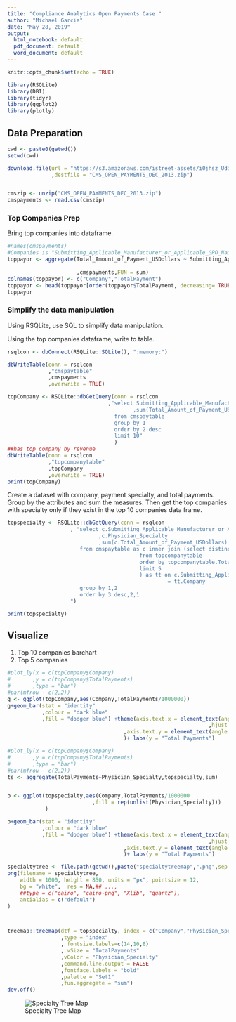 ```yaml
---
title: "Compliance Analytics Open Payments Case "
author: "Michael Garcia"
date: "May 28, 2019"
output:
  html_notebook: default
  pdf_document: default
  word_document: default
---
```


```r
knitr::opts_chunk$set(echo = TRUE)
```

```r
library(RSQLite)
library(DBI)
library(tidyr)
library(ggplot2)
library(plotly)
```

## Data Preparation

```r
cwd <- paste0(getwd())
setwd(cwd)

download.file(url = "https://s3.amazonaws.com/istreet-assets/i0jhsz_Udi_Zl2jxJ-c-pQ/CMS_OPEN_PAYMENTS_DEC_2013.zip"
              ,destfile = "CMS_OPEN_PAYMENTS_DEC_2013.zip")


cmszip <- unzip("CMS_OPEN_PAYMENTS_DEC_2013.zip")
cmspayments <- read.csv(cmszip)
```


### Top Companies Prep
Bring top companies into dataframe.

```r
#names(cmspayments)
#Companies is "Submitting_Applicable_Manufacturer_or_Applicable_GPO_Name"
toppayor <- aggregate(Total_Amount_of_Payment_USDollars ~ Submitting_Applicable_Manufacturer_or_Applicable_GPO_Name
                                                        
                      ,cmspayments,FUN = sum)
colnames(toppayor) <- c("Company","TotalPayment")
toppayor <- head(toppayor[order(toppayor$TotalPayment, decreasing= TRUE),], n = 10)
toppayor
```

### Simplify the data manipulation
Using RSQLite, use SQL to simplify data manipulation.

Using the top companies dataframe, write to table. 
```r
rsqlcon <- dbConnect(RSQLite::SQLite(), ":memory:")

dbWriteTable(conn = rsqlcon
             ,"cmspaytable"
             ,cmspayments
             ,overwrite = TRUE)

topCompany <- RSQLite::dbGetQuery(conn = rsqlcon
                                ,"select Submitting_Applicable_Manufacturer_or_Applicable_GPO_Name as Company
                                        ,sum(Total_Amount_of_Payment_USDollars) as TotalPayments
                                  from cmspaytable
                                  group by 1
                                  order by 2 desc
                                  limit 10"
                                  )
##has top company by revenue
dbWriteTable(conn = rsqlcon
             ,"topcompanytable"
             ,topCompany
             ,overwrite = TRUE)
print(topCompany)
```



Create a dataset with company, payment specialty, and total payments. Group by the attributes and sum the measures.
Then get the top companies with specialty only if they exist in the top 10 companies data frame.


```r
topspecialty <- RSQLite::dbGetQuery(conn = rsqlcon
                    , "select c.Submitting_Applicable_Manufacturer_or_Applicable_GPO_Name as Company
                             ,c.Physician_Specialty
                             ,sum(c.Total_Amount_of_Payment_USDollars) as TotalPayments
                       from cmspaytable as c inner join (select distinct Company
                                          from topcompanytable
                                          order by topcompanytable.TotalPayments desc
                                          limit 5
                                          ) as tt on c.Submitting_Applicable_Manufacturer_or_Applicable_GPO_Name
                                                   = tt.Company
                       group by 1,2
                       order by 3 desc,2,1
                    ")

print(topspecialty)
```

## Visualize
1. Top 10 companies barchart
2. Top 5 companies
```r

#plot_ly(x = c(topCompany$Company)
#       ,y = c(topCompany$TotalPayments)
#       ,type = "bar")
#par(mfrow - c(2,2))
g <- ggplot(topCompany,aes(Company,TotalPayments/1000000))
g+geom_bar(stat = "identity"
           ,colour = "dark blue"
           ,fill = "dodger blue") +theme(axis.text.x = element_text(angle=45
                                                                ,hjust = 1)
                                     ,axis.text.y = element_text(angle = 45)
                                     )+ labs(y = "Total Payments")
```




```r
#plot_ly(x = c(topCompany$Company)
#       ,y = c(topCompany$TotalPayments)
#       ,type = "bar")
#par(mfrow - c(2,2))
ts <- aggregate(TotalPayments~Physician_Specialty,topspecialty,sum)


b <- ggplot(topspecialty,aes(Company,TotalPayments/1000000
                           ,fill = rep(unlist(Physician_Specialty)))
            )

b+geom_bar(stat = "identity"
           ,colour = "dark blue"
           ,fill = "dodger blue") +theme(axis.text.x = element_text(angle=45
                                                                ,hjust = 1)
                                     ,axis.text.y = element_text(angle = 45)
                                     )+ labs(y = "Total Payments")
```

```r


specialtytree <- file.path(getwd(),paste("specialtytreemap",".png",sep = ""))
png(filename = specialtytree,
    width = 1000, height = 850, units = "px", pointsize = 12,
    bg = "white",  res = NA,## ...,
    ##type = c("cairo", "cairo-png", "Xlib", "quartz"), 
    antialias = c("default")
)



treemap::treemap(dtf = topspecialty, index = c("Company","Physician_Specialty")
                 ,type = "index"
                 , fontsize.labels=c(14,10,8)
                 , vSize = "TotalPayments"
                 ,vColor = "Physician_Specialty"
                 ,command.line.output = FALSE
                 ,fontface.labels = "bold"
                 ,palette = "Set1"
                 ,fun.aggregate = "sum")
dev.off()
```

![Specialty Tree Map](specialtytreemap.png)









